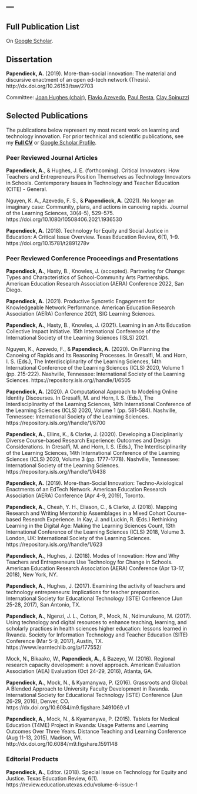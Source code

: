 ---
---

<link rel="stylesheet" href="styles.css" type="text/css">

## Full Publication List 

On [Google Scholar](https://scholar.google.com/citations?user=-TbbZWQAAAAJ&hl=en).

## Dissertation

**Papendieck, A.** (2019). More-than-social innovation: The material and discursive enactment of an open ed-tech network (Thesis). http://dx.doi.org/10.26153/tsw/2703


Committee: [Joan Hughes (chair)](https://education.utexas.edu/faculty/joan_hughes), [Flavio Azevedo](https://education.utexas.edu/faculty/flavio_azevedo), [Paul Resta](https://education.utexas.edu/faculty/paul_resta), [Clay Spinuzzi](https://liberalarts.utexas.edu/rhetoric/faculty/spinuzzi)

## Selected Publications

The publications below represent my most recent work on learning and technology innovation.  For prior technical and scientific publications, see my [**Full CV**](https://utexas.app.box.com/v/Papendieck-CV) or [Google Scholar Profile](https://scholar.google.com/citations?user=-TbbZWQAAAAJ&hl=en). 

### Peer Reviewed Journal Articles

**Papendieck, A.**, & Hughes, J. E. (forthcoming). Critical Innovators: How Teachers and Entrepreneurs Position Themselves as Technology Innovators in Schools. Contemporary Issues in Technology and Teacher Education (CITE) - General.

Nguyen, K. A., Azevedo, F. S., & **Papendieck, A.** (2021). No longer an imaginary case: Community, plans, and actions in canoeing rapids. Journal of the Learning Sciences, 30(4–5), 529–575. https://doi.org/10.1080/10508406.2021.1936530

**Papendieck, A.** (2018). Technology for Equity and Social Justice in Education: A Critical Issue Overview. Texas Education Review, 6(1), 1–9. https://doi.org/10.15781/t2891278v

### Peer Reviewed Conference Proceedings and Presentations

**Papendieck, A.**, Hasty, B., Knowles, J. (accepted). Partnering for Change: Types and Characteristics of School-Community Arts Partnerships. American Education Research Association (AERA) Conference 2022, San Diego.

**Papendieck, A.** (2021). Productive Syncretic Engagement for Knowledgeable Network Performance. American Education Research Association (AERA) Conference 2021, SIG Learning Sciences. 

**Papendieck, A.**, Hasty, B., Knowles, J. (2021). Learning in an Arts Education Collective Impact Initiative. 15th International Conference of the International Society of the Learning Sciences (ISLS) 2021.

Nguyen, K., Azevedo, F., & **Papendieck, A.** (2020). On Planning the Canoeing of Rapids and Its Reasoning Processes. In Gresalfi, M. and Horn, I. S. (Eds.), The Interdisciplinarity of the Learning Sciences, 14th International Conference of the Learning Sciences (ICLS) 2020, Volume 1 (pp. 215-222). Nashville, Tennessee: International Society of the Learning Sciences. https://repository.isls.org//handle/1/6505

**Papendieck, A.** (2020). A Computational Approach to Modeling Online Identity Discourses. In Gresalfi, M. and Horn, I. S. (Eds.), The Interdisciplinarity of the Learning Sciences, 14th International Conference of the Learning Sciences (ICLS) 2020, Volume 1 (pp. 581-584). Nashville, Tennessee: International Society of the Learning Sciences. https://repository.isls.org//handle/1/6700

**Papendieck, A.**, Ellins, K., & Clarke, J. (2020). Developing a Disciplinarily Diverse Course-based Research Experience: Outcomes and Design Considerations. In Gresalfi, M. and Horn, I. S. (Eds.), The Interdisciplinarity of the Learning Sciences, 14th International Conference of the Learning Sciences (ICLS) 2020, Volume 3 (pp. 1777-1778). Nashville, Tennessee: International Society of the Learning Sciences. https://repository.isls.org//handle/1/6438

**Papendieck, A.** (2019). More-than-Social Innovation: Techno-Axiological Enactments of an EdTech Network. American Education Research Association (AERA) Conference (Apr 4-9, 2019), Toronto.

**Papendieck, A.**, Cheah, Y. H., Eliason, C., & Clarke, J. (2018). Mapping Research and Writing Mentorship Assemblages in a Mixed Cohort Course-based Research Experience. In Kay, J. and Luckin, R. (Eds.) Rethinking Learning in the Digital Age: Making the Learning Sciences Count, 13th International Conference of the Learning Sciences (ICLS) 2018, Volume 3. London, UK: International Society of the Learning Sciences. https://repository.isls.org//handle/1/623

**Papendieck, A.**, Hughes, J. (2018). Modes of Innovation: How and Why Teachers and Entrepreneurs Use Technology for Change in Schools. American Education Research Association (AERA) Conference (Apr 13-17, 2018), New York, NY.

**Papendieck, A.**, Hughes, J. (2017). Examining the activity of teachers and technology entrepreneurs: Implications for teacher preparation. International Society for Educational Technology (ISTE) Conference (Jun 25-28, 2017), San Antonio, TX.

**Papendieck, A.**, Ngenzi, J. L., Cotton, P., Mock, N., Ndimurukuno, M. (2017). Using technology and digital resources to enhance teaching, learning, and scholarly practices in health sciences higher education: lessons learned in Rwanda. Society for Information Technology and Teacher Education (SITE) Conference (Mar 5-9, 2017), Austin, TX. https://www.learntechlib.org/p/177552/

Mock, N., Bikaako, W., **Papendieck, A.**, & Bazeyo, W. (2016). Regional research capacity development: a novel approach. American Evaluation Association (AEA) Evaluation (Oct 24-29, 2016), Atlanta, GA.

**Papendieck, A.**, Mock, N., & Kyamanywa, P. (2016). Grassroots and Global: A Blended Approach to University Faculty Development in Rwanda. International Society for Educational Technology (ISTE) Conference (Jun 26-29, 2016), Denver, CO. https://dx.doi.org/10.6084/m9.figshare.3491069.v1

**Papendieck, A**., Mock, N., & Kyamanywa, P. (2015). Tablets for Medical Education (T4ME) Project in Rwanda: Usage Patterns and Learning Outcomes Over Three Years. Distance Teaching and Learning Conference (Aug 11-13, 2015), Madison, WI. http://dx.doi.org/10.6084/m9.figshare.1591148

### Editorial Products

**Papendieck, A.**, Editor. (2018). Special Issue on Technology for Equity and Justice. Texas Education Review, 6(1).  https://review.education.utexas.edu/volume-6-issue-1